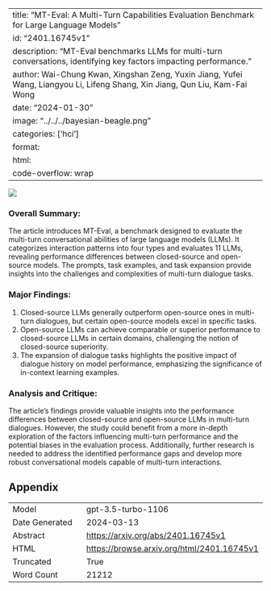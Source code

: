 
---
title: "MT-Eval: A Multi-Turn Capabilities Evaluation Benchmark for Large Language Models"
id: "2401.16745v1"
description: "MT-Eval benchmarks LLMs for multi-turn conversations, identifying key factors impacting performance."
author: Wai-Chung Kwan, Xingshan Zeng, Yuxin Jiang, Yufei Wang, Liangyou Li, Lifeng Shang, Xin Jiang, Qun Liu, Kam-Fai Wong
date: "2024-01-30"
image: "../../../bayesian-beagle.png"
categories: ['hci']
format:
  html:
    code-overflow: wrap
---

![](../../../bayesian-beagle.png)

### Overall Summary:

The article introduces MT-Eval, a benchmark designed to evaluate the multi-turn conversational abilities of large language models (LLMs). It categorizes interaction patterns into four types and evaluates 11 LLMs, revealing performance differences between closed-source and open-source models. The prompts, task examples, and task expansion provide insights into the challenges and complexities of multi-turn dialogue tasks.

### Major Findings:
1. Closed-source LLMs generally outperform open-source ones in multi-turn dialogues, but certain open-source models excel in specific tasks.
2. Open-source LLMs can achieve comparable or superior performance to closed-source LLMs in certain domains, challenging the notion of closed-source superiority.
3. The expansion of dialogue tasks highlights the positive impact of dialogue history on model performance, emphasizing the significance of in-context learning examples.

### Analysis and Critique:
The article's findings provide valuable insights into the performance differences between closed-source and open-source LLMs in multi-turn dialogues. However, the study could benefit from a more in-depth exploration of the factors influencing multi-turn performance and the potential biases in the evaluation process. Additionally, further research is needed to address the identified performance gaps and develop more robust conversational models capable of multi-turn interactions.

## Appendix

|          |          |
|----------|----------|
| Model     | gpt-3.5-turbo-1106       |
| Date Generated     | 2024-03-13       |
| Abstract | [https://arxiv.org/abs/2401.16745v1](https://arxiv.org/abs/2401.16745v1)        |
| HTML     | [https://browse.arxiv.org/html/2401.16745v1](https://browse.arxiv.org/html/2401.16745v1)       |
| Truncated       | True       |
| Word Count       | 21212       |